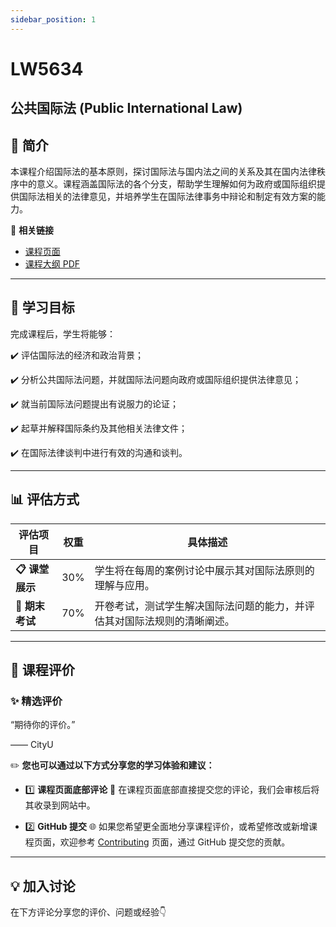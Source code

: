 ```yaml
---
sidebar_position: 1
---
```


# LW5634
## 公共国际法 (Public International Law)

## **📘 简介**
本课程介绍国际法的基本原则，探讨国际法与国内法之间的关系及其在国内法律秩序中的意义。课程涵盖国际法的各个分支，帮助学生理解如何为政府或国际组织提供国际法相关的法律意见，并培养学生在国际法律事务中辩论和制定有效方案的能力。

🔗 **相关链接**
- [课程页面](https://www.cityu.edu.hk/catalogue/pg/202526/course/LW5634.htm)
- [课程大纲 PDF](https://www.cityu.edu.hk/catalogue/pg/202526/course/LW5634.pdf)

---

## **🎯 学习目标**

完成课程后，学生将能够：

✔️ 评估国际法的经济和政治背景；

✔️ 分析公共国际法问题，并就国际法问题向政府或国际组织提供法律意见；

✔️ 就当前国际法问题提出有说服力的论证；

✔️ 起草并解释国际条约及其他相关法律文件；

✔️ 在国际法律谈判中进行有效的沟通和谈判。

---

## **📊 评估方式**

| **评估项目**         | **权重** | **具体描述**                                                                                       |
|---------------------|---------|---------------------------------------------------------------------------------------------------|
| **📋 课堂展示**       | 30%     | 学生将在每周的案例讨论中展示其对国际法原则的理解与应用。                                            |
| **📂 期末考试**       | 70%     | 开卷考试，测试学生解决国际法问题的能力，并评估其对国际法规则的清晰阐述。                               |

---

## **💬 课程评价**

### ✨ **精选评价**
<div className={commentStyles.commentBox}>
    <p className={commentStyles.commentText}>
        “期待你的评价。”
    </p>
    <p className={commentStyles.commentAuthor}>—— CityU</p>
</div>

✏️ **您也可以通过以下方式分享您的学习体验和建议：**

- 1️⃣ **课程页面底部评论**
💬 在课程页面底部直接提交您的评论，我们会审核后将其收录到网站中。

- 2️⃣ **GitHub 提交**
🌐 如果您希望更全面地分享课程评价，或希望修改或新增课程页面，欢迎参考 [Contributing](/contributing) 页面，通过 GitHub 提交您的贡献。

---

## **💡 加入讨论**

在下方评论分享您的评价、问题或经验👇
<Utterances />
